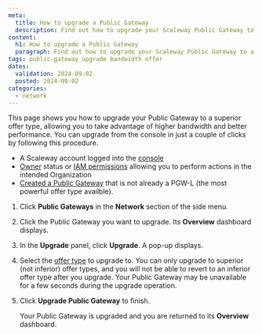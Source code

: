 ```yaml
---
meta:
  title: How to upgrade a Public Gateway
  description: Find out how to upgrade your Scaleway Public Gateway to a more powerful commercial offer type, with just a couple of clicks in the Scaleway console.
content:
  h1: How to upgrade a Public Gateway
  paragraph: Find out how to upgrade your Scaleway Public Gateway to a more powerful commercial offer type, with just a couple of clicks in the Scaleway console.
tags: public-gateway upgrade bandwidth offer
dates:
  validation: 2024-09-02
  posted: 2024-09-02
categories:
  - network
---
```


This page shows you how to upgrade your Public Gateway to a superior offer type, allowing you to take advantage of higher bandwidth and better performance. You can upgrade from the console in just a couple of clicks by following this procedure.

<Macro id="requirements" />

- A Scaleway account logged into the [console](https://console.scaleway.com)
- [Owner](/identity-and-access-management/iam/concepts/#owner) status or [IAM permissions](/identity-and-access-management/iam/concepts/#permission) allowing you to perform actions in the intended Organization
- [Created a Public Gateway](/network/public-gateways/how-to/create-a-public-gateway/) that is not already a PGW-L (the most powerful offer type availble).

1. Click **Public Gateways** in the **Network** section of the side menu.
2. Click the Public Gateway you want to upgrade. Its **Overview** dashboard displays.
3. In the **Upgrade** panel, click **Upgrade**. A pop-up displays.
4. Select the [offer type](https://www.scaleway.com/en/pricing/network/#public-gateway) to upgrade to. 
    <Message type="note">
    You can only upgrade to superior (not inferior) offer types, and you will not be able to revert to an inferior offer type after you upgrade. Your Public Gateway may be unavailable for a few seconds during the upgrade operation.
    </Message>
5. Click **Upgrade Public Gateway** to finish.

    Your Public Gateway is upgraded and you are returned to its **Overview** dashboard.